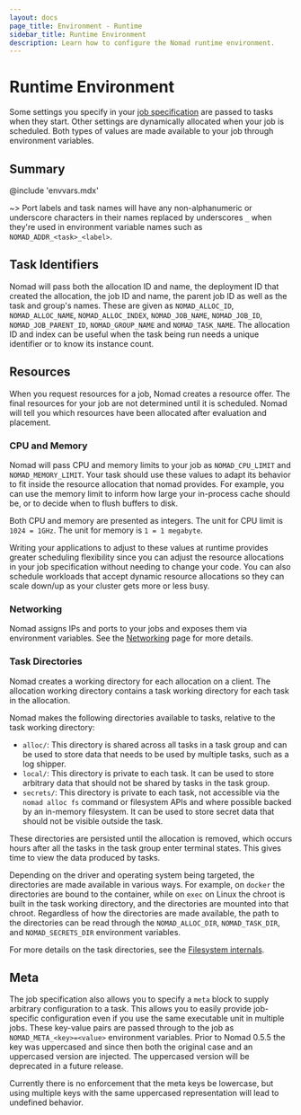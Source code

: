 ```yaml
---
layout: docs
page_title: Environment - Runtime
sidebar_title: Runtime Environment
description: Learn how to configure the Nomad runtime environment.
---
```


# Runtime Environment

Some settings you specify in your [job specification][jobspec] are passed
to tasks when they start. Other settings are dynamically allocated when your job
is scheduled. Both types of values are made available to your job through
environment variables.

## Summary

@include 'envvars.mdx'

~> Port labels and task names will have any non-alphanumeric or underscore
characters in their names replaced by underscores `_` when they're used in
environment variable names such as `NOMAD_ADDR_<task>_<label>`.

## Task Identifiers

Nomad will pass both the allocation ID and name, the deployment ID that created
the allocation, the job ID and name, the parent job ID as well as
the task and group's names. These are given as `NOMAD_ALLOC_ID`, `NOMAD_ALLOC_NAME`,
`NOMAD_ALLOC_INDEX`, `NOMAD_JOB_NAME`, `NOMAD_JOB_ID`,
`NOMAD_JOB_PARENT_ID`, `NOMAD_GROUP_NAME` and `NOMAD_TASK_NAME`. The allocation ID
and index can be useful when the task being run needs a unique identifier or to
know its instance count.

## Resources

When you request resources for a job, Nomad creates a resource offer. The final
resources for your job are not determined until it is scheduled. Nomad will
tell you which resources have been allocated after evaluation and placement.

### CPU and Memory

Nomad will pass CPU and memory limits to your job as `NOMAD_CPU_LIMIT` and
`NOMAD_MEMORY_LIMIT`. Your task should use these values to adapt its behavior to
fit inside the resource allocation that nomad provides. For example, you can use
the memory limit to inform how large your in-process cache should be, or to
decide when to flush buffers to disk.

Both CPU and memory are presented as integers. The unit for CPU limit is
`1024 = 1GHz`. The unit for memory is `1 = 1 megabyte`.

Writing your applications to adjust to these values at runtime provides greater
scheduling flexibility since you can adjust the resource allocations in your
job specification without needing to change your code. You can also schedule workloads
that accept dynamic resource allocations so they can scale down/up as your
cluster gets more or less busy.

### Networking

Nomad assigns IPs and ports to your jobs and exposes them via environment
variables. See the [Networking](/docs/job-specification/network) page for more
details.

### Task Directories

Nomad creates a working directory for each allocation on a client. The
allocation working directory contains a task working directory for each task
in the allocation.

Nomad makes the following directories available to tasks, relative to the task
working directory:

- `alloc/`: This directory is shared across all tasks in a task group and can be
  used to store data that needs to be used by multiple tasks, such as a log
  shipper.
- `local/`: This directory is private to each task. It can be used to store
  arbitrary data that should not be shared by tasks in the task group.
- `secrets/`: This directory is private to each task, not accessible via the
  `nomad alloc fs` command or filesystem APIs and where possible backed by an
  in-memory filesystem. It can be used to store secret data that should not be
  visible outside the task.

These directories are persisted until the allocation is removed, which occurs
hours after all the tasks in the task group enter terminal states. This gives
time to view the data produced by tasks.

Depending on the driver and operating system being targeted, the directories
are made available in various ways. For example, on `docker` the directories
are bound to the container, while on `exec` on Linux the chroot is built in
the task working directory, and the directories are mounted into that
chroot. Regardless of how the directories are made available, the path to the
directories can be read through the `NOMAD_ALLOC_DIR`, `NOMAD_TASK_DIR`, and
`NOMAD_SECRETS_DIR` environment variables.

For more details on the task directories, see the [Filesystem internals].

## Meta

The job specification also allows you to specify a `meta` block to supply arbitrary
configuration to a task. This allows you to easily provide job-specific
configuration even if you use the same executable unit in multiple jobs. These
key-value pairs are passed through to the job as `NOMAD_META_<key>=<value>`
environment variables. Prior to Nomad 0.5.5 the key was uppercased and since
then both the original case and an uppercased version are injected. The
uppercased version will be deprecated in a future release.

Currently there is no enforcement that the meta keys be lowercase, but using
multiple keys with the same uppercased representation will lead to undefined
behavior.

[jobspec]: /docs/job-specification 'Nomad Job Specification'
[vault]: /docs/vault-integration 'Nomad Vault Integration'
[filesystem internals]: /docs/internals/filesystem

